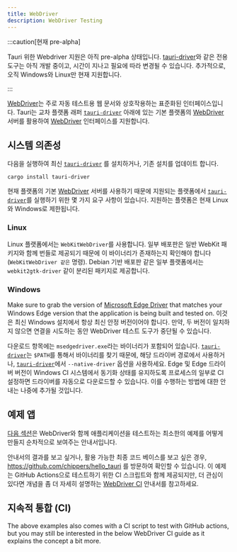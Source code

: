 ```yaml
---
title: WebDriver
description: WebDriver Testing
---
```


:::caution[현재 pre-alpha]

Tauri 위한 Webdriver 지원은 아직 pre-alpha 상태입니다. [tauri-driver][]와 같은 전용 도구는 아직 개발 중이고, 시간이 지나고 필요에 따라 변경될 수 있습니다. 추가적으로, 오직 Windows와 Linux만 현재 지원합니다.

:::

[WebDriver][]는 주로 자동 테스트용 웹 문서와 상호작용하는 표준화된 인터페이스입니다. Tauri는 교차 플랫폼 래퍼 [`tauri-driver`][] 아래에 있는 기본 플랫폼의 [WebDriver][] 서버를 활용하여 [WebDriver][] 인터페이스를 지원합니다.

## 시스템 의존성

다음을 실행하여 최신 [`tauri-driver`][] 를 설치하거나, 기존 설치를 업데이트 합니다.

```shell
cargo install tauri-driver
```

현재 플랫폼의 기본 [WebDriver][] 서버를 사용하기 때문에 지원되는 플랫폼에서 [`tauri-driver`][]를 실행하기 위한 몇 가지 요구 사항이 있습니다. 지원하는 플랫폼은 현재 Linux와 Windows로 제한됩니다.

### Linux

Linux 플랫폼에서는 `WebKitWebDriver`를 사용합니다. 일부 배포판은 일반 WebKit 패키지와 함께 번들로 제공되기 때문에 이 바이너리가 존재하는지 확인해야 합니다(`WebKitWebDriver 같은` 명령). Debian 기반 배포판 같은 일부 플랫폼에서는 `webkit2gtk-driver` 같이 분리된 패키지로 제공합니다.

### Windows

Make sure to grab the version of [Microsoft Edge Driver][] that matches your Windows Edge version that the application is being built and tested on. 이것은 최신 Windows 설치에서 항상 최신 안정 버전이어야 합니다. 만약, 두 버전이 일치하지 않으면 연결을 시도하는 동안 WebDriver 테스트 도구가 중단될 수 있습니다.

다운로드 항목에는 `msedgedriver.exe`라는 바이너리가 포함되어 있습니다. [`tauri-driver`][]는 `$PATH`를 통해서 바이너리를 찾기 때문에, 해당 드라이버 경로에서 사용하거나, [`tauri-driver`][]에서 `--native-driver` 옵션을 사용하세요. Edge 및 Edge 드라이버 버전이 Windows CI 시스템에서 동기화 상태를 유지하도록 프로세스의 일부로 CI 설정하면 드라이버를 자동으로 다운로드할 수 있습니다. 이를 수행하는 방법에 대한 안내는 나중에 추가될 것입니다.


## 예제 앱

[다음 섹션](example/setup)은 WebDriver와 함께 애플리케이션을 테스트하는 최소한의 예제를 어떻게 만들지 순차적으로 보여주는 안내서입니다.

안내서의 결과를 보고 싶거나, 활용 가능한 최종 코드 베이스를 보고 싶은 경우, https://github.com/chippers/hello_tauri 를 방문하여 확인할 수 있습니다. 이 예제는 GitHub Actions으로 테스트하기 위한 CI 스크립트와 함께 제공되지만, 더 관심이 있다면 개념을 좀 더 자세히 설명하는 [WebDriver CI](ci) 안내서를 참고하세요.


<CardGrid>
    <LinkCard title="예제 설정"  href="/ko/guides/test/webdriver/example/setup" />
    <LinkCard title="Selenium" href="/ko/guides/test/webdriver/example/selenium" />
    <LinkCard title="WebdriverIO"  href="/ko/guides/test/webdriver/example/webdriverio" />
</CardGrid>

## 지속적 통합 (CI)

The above examples also comes with a CI script to test with GitHub actions, but you may still be interested in the below WebDriver CI guide as it explains the concept a bit more.

<LinkCard title="지속적 통합 (CI)"  href="/ko/guides/test/webdriver/ci" />

[webdriver]: https://www.w3.org/TR/webdriver/
[`tauri-driver`]: https://crates.io/crates/tauri-driver
[tauri-driver]: https://crates.io/crates/tauri-driver
[microsoft edge driver]: https://developer.microsoft.com/en-us/microsoft-edge/tools/webdriver/
